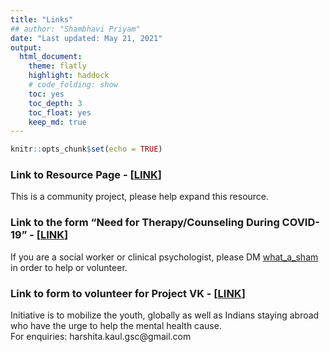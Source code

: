 ```yaml
---
title: "Links"
## author: "Shambhavi Priyam"
date: "Last updated: May 21, 2021"
output:
  html_document:
    theme: flatly
    highlight: haddock
    # code_folding: show
    toc: yes
    toc_depth: 3
    toc_float: yes
    keep_md: true
---
```


```r
knitr::opts_chunk$set(echo = TRUE)
```

### Link to Resource Page - [[LINK](https://shambhavipriyam.github.io/covid_communityMH/index.html)]
This is a community project, please help expand this resource. 

### Link to the form "Need for Therapy/Counseling During COVID-19" - [[LINK](https://forms.gle/1BwEE94jK5uoBAtX6)]
If you are a social worker or clinical psychologist, please DM [what_a_sham](https://www.instagram.com/what_a_sham/) in order to help or volunteer.

### Link to form to volunteer for Project VK - [[LINK](https://docs.google.com/forms/d/e/1FAIpQLSdHQoSKthqQhRfQhQorXUL4fhonzqZpoO1b-FXPH60-5rhSFw/viewform)]
Initiative is to mobilize the youth, globally as well as Indians staying abroad who have the urge to help the mental health cause.
 <br />
For enquiries: harshita.kaul.gsc@gmail.com